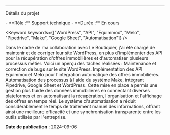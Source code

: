 
---

<Heading variant="h3" className="py-2" border={false}>Détails du projet</Heading>

<Detail>
  - **Rôle :** Support technique
  - **Durée :** En cours
</Detail>

<Keyword keywords={["WordPress", "API", "Equimmox", "Melo", "Pipedrive", "Make", "Google Sheet", "Automatisation"]} />

<Paragraph>
  Dans le cadre de ma collaboration avec Le Boutiquier, j'ai été chargé de maintenir et de corriger leur site WordPress, en plus d'implémenter des API pour la récupération d'offres immobilières et d'automatiser plusieurs processus métier. Voici un aperçu des tâches réalisées :
</Paragraph>

<List>
  <ListItem>
   <COMMON_ICONS.bug className="w-6 h-6" />
   Maintenance et correction de bugs sur le site WordPress.
  </ListItem>
  <ListItem>
    <COMMON_ICONS.api className="w-6 h-6" />
    Implémentation des API Equimmox et Melo pour l'intégration automatique des offres immobilières.
  </ListItem>
  <ListItem>
    <COMMON_ICONS.workflow className="w-6 h-6" />   
    Automatisation des processus à l'aide du système Make, intégrant Pipedrive, Google Sheet et WordPress.
  </ListItem>
</List>

<Paragraph>
  Cette mise en place a permis une gestion plus fluide des données immobilières en connectant diverses plateformes et en automatisant la récupération, l'organisation et l'affichage des offres en temps réel.
</Paragraph>

<Paragraph>
  Le système d'automatisation a réduit considérablement le temps de traitement manuel des informations, offrant ainsi une meilleure efficacité et une synchronisation transparente entre les outils utilisés par l'entreprise.
</Paragraph>

**Date de publication** : 2024-09-06
